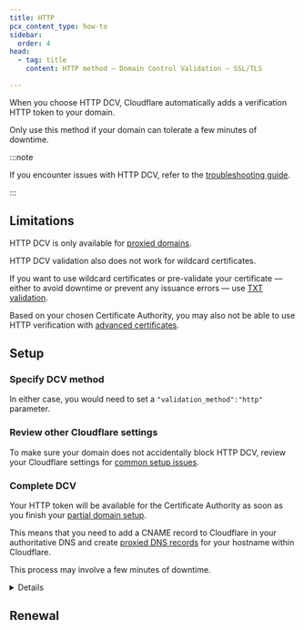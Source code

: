```yaml
---
title: HTTP
pcx_content_type: how-to
sidebar:
  order: 4
head:
  - tag: title
    content: HTTP method — Domain Control Validation — SSL/TLS

---
```



When you choose HTTP DCV, Cloudflare automatically adds a verification HTTP token to your domain.

Only use this method if your domain can tolerate a few minutes of downtime.

:::note


If you encounter issues with HTTP DCV, refer to the [troubleshooting guide](/ssl/edge-certificates/changing-dcv-method/troubleshooting/).


:::

## Limitations

HTTP DCV is only available for [proxied domains](/dns/manage-dns-records/reference/proxied-dns-records/).

HTTP DCV validation also does not work for wildcard certificates.

If you want to use wildcard certificates or pre-validate your certificate — either to avoid downtime or prevent any issuance errors — use [TXT validation](/ssl/edge-certificates/changing-dcv-method/methods/txt/).

Based on your chosen Certificate Authority, you may also not be able to use HTTP verification with [advanced certificates](/ssl/edge-certificates/advanced-certificate-manager/).

## Setup

### Specify DCV method

<Render file="http-cname-validation-process" />

In either case, you would need to set a `"validation_method":"http"` parameter.

### Review other Cloudflare settings

To make sure your domain does not accidentally block HTTP DCV, review your Cloudflare settings for [common setup issues](/ssl/edge-certificates/changing-dcv-method/troubleshooting/).

### Complete DCV

Your HTTP token will be available for the Certificate Authority as soon as you finish your [partial domain setup](/dns/zone-setups/partial-setup/setup/#3-add-dns-records).

This means that you need to add a CNAME record to Cloudflare in your authoritative DNS and create [proxied DNS records](/dns/manage-dns-records/reference/proxied-dns-records/) for your hostname within Cloudflare.

This process may involve a few minutes of downtime.


<Details header="What happens after you create your records">

<Render file="cname-cert-verification" />


</Details>

<Render file="acm-validate-cert" />

## Renewal

<Render file="dcv-certificate-renewal" />
